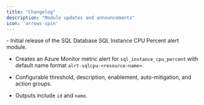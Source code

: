 ```yaml
---
title: "Changelog"
description: "Module updates and announcements"
icon: 'arrows-spin'
---
```


<Update label="2025/08/19" description="sqldb-sqlcpu-v0.1.0">
  - Initial release of the SQL Database SQL Instance CPU Percent alert module.

  - Creates an Azure Monitor metric alert for `sql_instance_cpu_percent` with default name format `alrt-sqlcpu-<resource-name>`.

  - Configurable threshold, description, enablement, auto-mitigation, and action groups.

  - Outputs include `id` and `name`.

  </Update>




